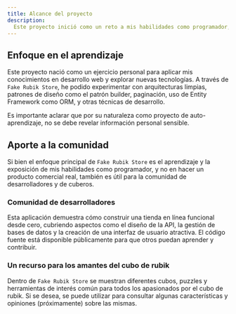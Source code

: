 ```yaml
---
title: Alcance del proyecto
description: 
  Este proyecto inició como un reto a mis habilidades como programador, en conjunto con mi pasión por los cubos y puzzles, y contiene información relevante para las personas interesadas estos mismos. Este proyecto no a fecha de hoy no tiene una aplicación comercial real, por lo que se debe evitar el contenido sensible al interactuar con la aplicación
---
```


## Enfoque en el aprendizaje

Este proyecto nació como un ejercicio personal para aplicar mis conocimientos en desarrollo web y explorar nuevas tecnologías. A través de `Fake Rubik Store`, he podido experimentar con arquitecturas limpias, patrones de diseño como el patrón builder, paginación, uso de Entity Framework como ORM, y otras técnicas de desarrollo.

Es importante aclarar que por su naturaleza como proyecto de auto-aprendizaje, no se debe revelar información personal sensible.

## Aporte a la comunidad

Si bien el enfoque principal de `Fake Rubik Store` es el aprendizaje y la exposición de mis habilidades como programador, y no en hacer un producto comercial real, también es útil para la comunidad de desarrolladores y de cuberos.

### Comunidad de desarrolladores

Esta aplicación demuestra cómo construir una tienda en línea funcional desde cero, cubriendo aspectos como el diseño de la API, la gestión de bases de datos y la creación de una interfaz de usuario atractiva. El código fuente está disponible públicamente para que otros puedan aprender y contribuir.

### Un recurso para los amantes del cubo de rubik

Dentro de `Fake Rubik Store` se muestran diferentes cubos, puzzles y herramientas de interés común para todos los apasionados por el cubo de rubik. Si se desea, se puede utilizar para consultar algunas características y opiniones (próximamente) sobre las mismas.